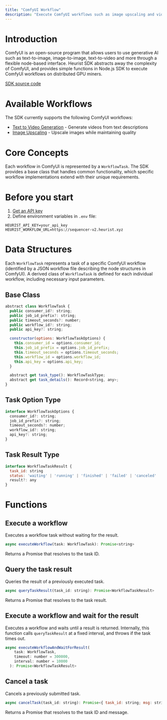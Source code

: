 ```yaml
---
title: "ComfyUI Workflow"
description: "Execute ComfyUI workflows such as image upscaling and video generation."
---
```


# Introduction

ComfyUI is an open-source program that allows users to use generative AI such as text-to-image, image-to-image, text-to-video and more through a flexible node-based interface. Heurist SDK abstracts away the complexity of ComfyUI, and provides simple functions in Node.js SDK to execute ComfyUI workflows on distributed GPU miners.

[SDK source code](https://github.com/heurist-network/heurist-sdk/blob/main/packages/workflow)

# Available Workflows

The SDK currently supports the following ComfyUI workflows:
- [Text to Video Generation](/dev-guide/heurist-sdk/comfyui-txt2vid) - Generate videos from text descriptions
- [Image Upscaling](/dev-guide/heurist-sdk/comfyui-upscaling) - Upscale images while maintaining quality

# Core Concepts

Each workflow in ComfyUI is represented by a `WorkflowTask`. The SDK provides a base class that handles common functionality, which specific workflow implementations extend with their unique requirements.

# Before you start

1. [Get an API key](https://heurist.ai/credits)
2. Define environment variables in `.env` file:

```
HEURIST_API_KEY=your_api_key
HEURIST_WORKFLOW_URL=https://sequencer-v2.heurist.xyz
```

# Data Structures

Each `WorkflowTask` represents a task of a specific ComfyUI workflow (identified by a JSON workflow file describing the node structures in ComfyUI). A derived class of `WorkflowTask` is defined for each individual workflow, including necessary input parameters.

## Base Class
```javascript
abstract class WorkflowTask {
  public consumer_id?: string;
  public job_id_prefix?: string;
  public timeout_seconds?: number;
  public workflow_id?: string;
  public api_key?: string;

  constructor(options: WorkflowTaskOptions) {
    this.consumer_id = options.consumer_id;
    this.job_id_prefix = options.job_id_prefix;
    this.timeout_seconds = options.timeout_seconds;
    this.workflow_id = options.workflow_id;
    this.api_key = options.api_key;
  }

  abstract get task_type(): WorkflowTaskType;
  abstract get task_details(): Record<string, any>;
}
```

## Task Option Type
```javascript
interface WorkflowTaskOptions {
  consumer_id?: string;
  job_id_prefix?: string;
  timeout_seconds?: number;
  workflow_id?: string;
  api_key?: string;
}
```

## Task Result Type
```javascript
interface WorkflowTaskResult {
  task_id: string
  status: 'waiting' | 'running' | 'finished' | 'failed' | 'canceled'
  result?: any
}
```
# Functions

## Execute a workflow
Executes a workflow task without waiting for the result.

```javascript
async executeWorkflow(task: WorkflowTask): Promise<string>
```

Returns a Promise that resolves to the task ID.

## Query the task result
Queries the result of a previously executed task.

```javascript
async queryTaskResult(task_id: string): Promise<WorkflowTaskResult>
```
Returns a Promise that resolves to the task result.

## Execute a workflow and wait for the result
Executes a workflow and waits until a result is returned. Internally, this function calls `queryTaskResult` at a fixed interval, and throws if the task times out.

```javascript
async executeWorkflowAndWaitForResult(
    task: WorkflowTask,
    timeout: number = 300000,
    interval: number = 10000
  ): Promise<WorkflowTaskResult>
```

## Cancel a task
Cancels a previously submitted task.

```javascript
async cancelTask(task_id: string): Promise<{ task_id: string; msg: string }>
```
Returns a Promise that resolves to the task ID and message.